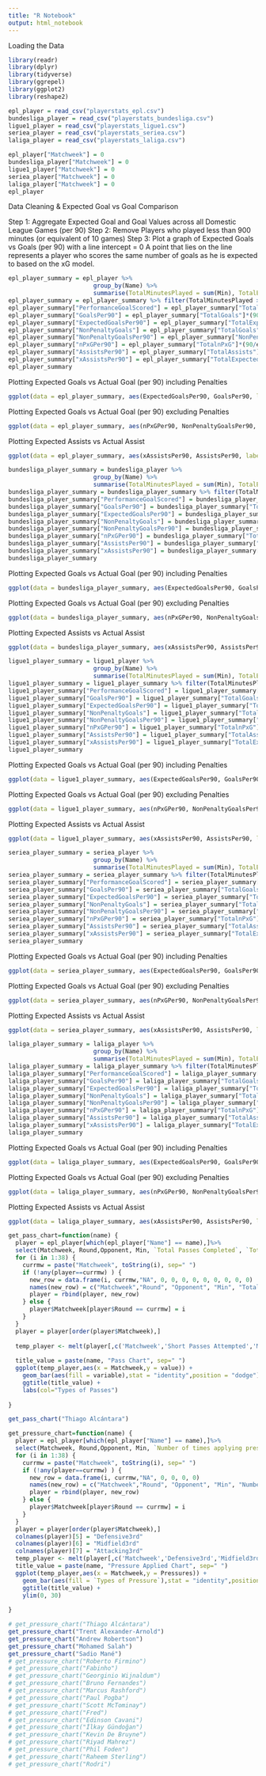 ```yaml
---
title: "R Notebook"
output: html_notebook
---
```


Loading the Data

```r
library(readr)
library(dplyr)
library(tidyverse)
library(ggrepel)
library(ggplot2)
library(reshape2)

epl_player = read_csv("playerstats_epl.csv")
bundesliga_player = read_csv("playerstats_bundesliga.csv")
ligue1_player = read_csv("playerstats_ligue1.csv")
seriea_player = read_csv("playerstats_seriea.csv")
laliga_player = read_csv("playerstats_laliga.csv")

epl_player["Matchweek"] = 0
bundesliga_player["Matchweek"] = 0
ligue1_player["Matchweek"] = 0
seriea_player["Matchweek"] = 0
laliga_player["Matchweek"] = 0
epl_player
```


Data Cleaning & Expected Goal vs Goal Comparison

Step 1: Aggregate Expected Goal and Goal Values across all Domestic League Games (per 90)
Step 2: Remove Players who played less than 900 minutes (or equivalent of 10 games)
Step 3: Plot a graph of Expected Goals vs Goals (per 90) with a line intercept = 0
A point that lies on the line represents a player who scores the same number of goals as he is expected to based on the xG model.

```r
epl_player_summary = epl_player %>%
                        group_by(Name) %>%
                        summarise(TotalMinutesPlayed = sum(Min), TotalExpectedGoals = sum(xG), TotalGoals =sum(Gls), PenaltyGoals = sum(PK), TotalAssists= sum(Ast), TotalExpectedAssists = sum(xA), TotalnPxG = sum(npxG))
epl_player_summary = epl_player_summary %>% filter(TotalMinutesPlayed >= 900)
epl_player_summary["PerformanceGoalScored"] = epl_player_summary["TotalGoals"] - epl_player_summary["TotalExpectedGoals"]
epl_player_summary["GoalsPer90"] = epl_player_summary["TotalGoals"]*(90/epl_player_summary["TotalMinutesPlayed"])
epl_player_summary["ExpectedGoalsPer90"] = epl_player_summary["TotalExpectedGoals"]*(90/epl_player_summary["TotalMinutesPlayed"])
epl_player_summary["NonPenaltyGoals"] = epl_player_summary["TotalGoals"] - epl_player_summary["PenaltyGoals"]
epl_player_summary["NonPenaltyGoalsPer90"] = epl_player_summary["NonPenaltyGoals"]*(90/epl_player_summary["TotalMinutesPlayed"])
epl_player_summary["nPxGPer90"] = epl_player_summary["TotalnPxG"]*(90/epl_player_summary["TotalMinutesPlayed"])
epl_player_summary["AssistsPer90"] = epl_player_summary["TotalAssists"]*(90/epl_player_summary["TotalMinutesPlayed"])
epl_player_summary["xAssistsPer90"] = epl_player_summary["TotalExpectedAssists"]*(90/epl_player_summary["TotalMinutesPlayed"])
epl_player_summary

```


Plotting Expected Goals vs Actual Goal (per 90) including Penalties
```r
ggplot(data = epl_player_summary, aes(ExpectedGoalsPer90, GoalsPer90, label = Name)) + geom_text_repel(aes(x = ExpectedGoalsPer90, y = GoalsPer90, label = ifelse(ExpectedGoalsPer90 > 0.5 & ExpectedGoalsPer90 > GoalsPer90, as.character(Name),'')), max.overlaps = 10, point.padding = 0.1, nudge_x = 0.1, nudge_y = -0.1, force  = 2, force_pull = 0) + geom_point(aes(color = cut(ExpectedGoalsPer90, c(-Inf, 0.5, Inf)))) +geom_abline(intercept = 0, slope = 1, color = "orange") +xlim(0,1.1) +ylim(0,1.2) + geom_text_repel(aes(x = ExpectedGoalsPer90, y = GoalsPer90, label = ifelse(ExpectedGoalsPer90 > 0.5 & ExpectedGoalsPer90 < GoalsPer90, as.character(Name),'')), max.overlaps = 10, box.padding = 0.1, nudge_x = 0.1, nudge_y = 0.1) + labs(col="xG per 90") + xlab("xG per 90 Minutes") + ylab("Goals per 90 Minutes") + ggtitle("Plot of Outfield EPL Players Goals per 90 min vs xG per 90 min")
```

Plotting Expected Goals vs Actual Goal (per 90) excluding Penalties
```r
ggplot(data = epl_player_summary, aes(nPxGPer90, NonPenaltyGoalsPer90, label = Name)) + geom_text_repel(aes(x = nPxGPer90, y = NonPenaltyGoalsPer90, label = ifelse(nPxGPer90 > 0.45 & nPxGPer90 > NonPenaltyGoalsPer90, as.character(Name),'')), max.overlaps = 10, point.padding = 0.1, nudge_x = 0.1, nudge_y = -0.1, force  = 2, force_pull = 0, size = 3) + geom_point(aes(color = cut(nPxGPer90, c(-Inf, 0.45, Inf)))) +geom_abline(intercept = 0, slope = 1, color = "orange") +xlim(0,1.1) +ylim(0,1.2) + geom_text_repel(aes(x = nPxGPer90, y = NonPenaltyGoalsPer90, label = ifelse(nPxGPer90 > 0.45 & nPxGPer90 < NonPenaltyGoalsPer90, as.character(Name),'')), max.overlaps = 10, box.padding = 0.1, nudge_x = 0.1, nudge_y = 0.1, size = 3) + labs(col="npxG per 90") + xlab("Non-Penalty xG per 90 Minutes") + ylab("Goals per 90 Minutes") + ggtitle("Plot of Outfield EPL Players Goals per 90 min vs nPxG per 90 min")
```

Plotting Expected Assists vs Actual Assist

```r
ggplot(data = epl_player_summary, aes(xAssistsPer90, AssistsPer90, label = Name)) + geom_text_repel(aes(x = xAssistsPer90, y = AssistsPer90, label = ifelse(xAssistsPer90 > 0.25 & xAssistsPer90 > AssistsPer90, as.character(Name),'')), max.overlaps = 10, point.padding = 0.1, nudge_x = 0.2, nudge_y = -0.1, force  = 5, force_pull = 0, size=3, label.padding = 0.5, box.padding = 0.5) + geom_point(aes(color = cut(xAssistsPer90, c(-Inf, 0.25, Inf)))) +geom_abline(intercept = 0, slope = 1, color = "orange") +xlim(0,0.75) +ylim(0,0.75) + geom_text_repel(aes(x = xAssistsPer90, y = AssistsPer90, label = ifelse(xAssistsPer90 > 0.25 & xAssistsPer90 < AssistsPer90, as.character(Name),'')), max.overlaps = 10, box.padding = 0.1, nudge_x = 0.2, nudge_y = 0, force  = 5, force_pull = 0, size=3, label.padding = 0.5) + labs(col="xAssists per 90") + xlab("xAssists per 90 Minutes") + ylab("Assists per 90 Minutes") + ggtitle("Plot of Outfield EPL Players Assists per 90 min vs xAssists per 90 min")
```


```r
bundesliga_player_summary = bundesliga_player %>%
                        group_by(Name) %>%
                        summarise(TotalMinutesPlayed = sum(Min), TotalExpectedGoals = sum(xG), TotalGoals =sum(Gls), PenaltyGoals = sum(PK), TotalAssists= sum(Ast), TotalExpectedAssists = sum(xA), TotalnPxG = sum(npxG))
bundesliga_player_summary = bundesliga_player_summary %>% filter(TotalMinutesPlayed >= 900)
bundesliga_player_summary["PerformanceGoalScored"] = bundesliga_player_summary["TotalGoals"] - bundesliga_player_summary["TotalExpectedGoals"]
bundesliga_player_summary["GoalsPer90"] = bundesliga_player_summary["TotalGoals"]*(90/bundesliga_player_summary["TotalMinutesPlayed"])
bundesliga_player_summary["ExpectedGoalsPer90"] = bundesliga_player_summary["TotalExpectedGoals"]*(90/bundesliga_player_summary["TotalMinutesPlayed"])
bundesliga_player_summary["NonPenaltyGoals"] = bundesliga_player_summary["TotalGoals"] - bundesliga_player_summary["PenaltyGoals"]
bundesliga_player_summary["NonPenaltyGoalsPer90"] = bundesliga_player_summary["NonPenaltyGoals"]*(90/bundesliga_player_summary["TotalMinutesPlayed"])
bundesliga_player_summary["nPxGPer90"] = bundesliga_player_summary["TotalnPxG"]*(90/bundesliga_player_summary["TotalMinutesPlayed"])
bundesliga_player_summary["AssistsPer90"] = bundesliga_player_summary["TotalAssists"]*(90/bundesliga_player_summary["TotalMinutesPlayed"])
bundesliga_player_summary["xAssistsPer90"] = bundesliga_player_summary["TotalExpectedAssists"]*(90/bundesliga_player_summary["TotalMinutesPlayed"])
bundesliga_player_summary

```


Plotting Expected Goals vs Actual Goal (per 90) including Penalties

```r
ggplot(data = bundesliga_player_summary, aes(ExpectedGoalsPer90, GoalsPer90, label = Name)) + geom_text_repel(aes(x = ExpectedGoalsPer90, y = GoalsPer90, label = ifelse(ExpectedGoalsPer90 > 0.5 & ExpectedGoalsPer90 > GoalsPer90, as.character(Name),'')), max.overlaps = 10, point.padding = 0.1, nudge_x = 0.1, nudge_y = 0, force  = 2, force_pull = 0, size = 3) + geom_point(aes(color = cut(ExpectedGoalsPer90, c(-Inf, 0.5, Inf)))) +geom_abline(intercept = 0, slope = 1, color = "orange") +xlim(0,1.6) +ylim(0,1.6) + geom_text_repel(aes(x = ExpectedGoalsPer90, y = GoalsPer90, label = ifelse(ExpectedGoalsPer90 > 0.5 & ExpectedGoalsPer90 < GoalsPer90, as.character(Name),'')), max.overlaps = 10, box.padding = 0.1, nudge_x = 0.1, nudge_y = 0.1, size = 3) + labs(col="xG per 90") + xlab("xG per 90 Minutes") + ylab("Goals per 90 Minutes") + ggtitle("Plot of Outfield Bundesliga Players Goals per 90 min vs xG per 90 min")
```


Plotting Expected Goals vs Actual Goal (per 90) excluding Penalties
```r
ggplot(data = bundesliga_player_summary, aes(nPxGPer90, NonPenaltyGoalsPer90, label = Name)) + geom_text_repel(aes(x = nPxGPer90, y = NonPenaltyGoalsPer90, label = ifelse(nPxGPer90 > 0.45 & nPxGPer90 > NonPenaltyGoalsPer90, as.character(Name),'')), max.overlaps = 10, point.padding = 0.1, nudge_x = 0.3, nudge_y = -0.2, force  = 3, force_pull = 0, size=3, label.padding = 0.5, box.padding = 0.5) + geom_point(aes(color = cut(nPxGPer90, c(-Inf, 0.45, Inf)))) +geom_abline(intercept = 0, slope = 1, color = "orange") +xlim(0,1.6) +ylim(0,1.6) + geom_text_repel(aes(x = nPxGPer90, y = NonPenaltyGoalsPer90, label = ifelse(nPxGPer90 > 0.45 & nPxGPer90 < NonPenaltyGoalsPer90, as.character(Name),'')), max.overlaps = 10, nudge_x = 0.1, nudge_y = 0.5, size=3, label.padding = 0.5, box.padding = 0.5) + labs(col="npxG per 90") + xlab("Non-Penalty xG per 90 Minutes") + ylab("Goals per 90 Minutes") + ggtitle("Plot of Outfield Bundesliga Players Goals per 90 min vs nPxG per 90 min")
```


Plotting Expected Assists vs Actual Assist

```r
ggplot(data = bundesliga_player_summary, aes(xAssistsPer90, AssistsPer90, label = Name)) + geom_text_repel(aes(x = xAssistsPer90, y = AssistsPer90, label = ifelse(xAssistsPer90 > 0.3 & xAssistsPer90 > AssistsPer90, as.character(Name),'')), max.overlaps = 10, point.padding = 0.1, nudge_x = 0.2, nudge_y = -0.2, force  = 5, force_pull = 0, size=3, label.padding = 0.5, box.padding = 0.5) + geom_point(aes(color = cut(xAssistsPer90, c(-Inf, 0.3, Inf)))) +geom_abline(intercept = 0, slope = 1, color = "orange") +xlim(0,0.75) +ylim(0,0.75) + geom_text_repel(aes(x = xAssistsPer90, y = AssistsPer90, label = ifelse(xAssistsPer90 > 0.3 & xAssistsPer90 < AssistsPer90, as.character(Name),'')), max.overlaps = 10, box.padding = 0.5, nudge_x = 0.25, nudge_y = 0, force  = 5, force_pull = 0, size=3, label.padding = 0.5) + labs(col="xAssists per 90") + xlab("xAssists per 90 Minutes") + ylab("Assists per 90 Minutes") + ggtitle("Plot of Outfield Bundesliga Players Assists per 90 min vs xAssists per 90 min")
```


```r
ligue1_player_summary = ligue1_player %>%
                        group_by(Name) %>%
                        summarise(TotalMinutesPlayed = sum(Min), TotalExpectedGoals = sum(xG), TotalGoals =sum(Gls), PenaltyGoals = sum(PK), TotalAssists= sum(Ast), TotalExpectedAssists = sum(xA), TotalnPxG = sum(npxG))
ligue1_player_summary = ligue1_player_summary %>% filter(TotalMinutesPlayed >= 900)
ligue1_player_summary["PerformanceGoalScored"] = ligue1_player_summary["TotalGoals"] - ligue1_player_summary["TotalExpectedGoals"]
ligue1_player_summary["GoalsPer90"] = ligue1_player_summary["TotalGoals"]*(90/ligue1_player_summary["TotalMinutesPlayed"])
ligue1_player_summary["ExpectedGoalsPer90"] = ligue1_player_summary["TotalExpectedGoals"]*(90/ligue1_player_summary["TotalMinutesPlayed"])
ligue1_player_summary["NonPenaltyGoals"] = ligue1_player_summary["TotalGoals"] - ligue1_player_summary["PenaltyGoals"]
ligue1_player_summary["NonPenaltyGoalsPer90"] = ligue1_player_summary["NonPenaltyGoals"]*(90/ligue1_player_summary["TotalMinutesPlayed"])
ligue1_player_summary["nPxGPer90"] = ligue1_player_summary["TotalnPxG"]*(90/ligue1_player_summary["TotalMinutesPlayed"])
ligue1_player_summary["AssistsPer90"] = ligue1_player_summary["TotalAssists"]*(90/ligue1_player_summary["TotalMinutesPlayed"])
ligue1_player_summary["xAssistsPer90"] = ligue1_player_summary["TotalExpectedAssists"]*(90/ligue1_player_summary["TotalMinutesPlayed"])
ligue1_player_summary

```


Plotting Expected Goals vs Actual Goal (per 90) including Penalties

```r
ggplot(data = ligue1_player_summary, aes(ExpectedGoalsPer90, GoalsPer90, label = Name)) + geom_text_repel(aes(x = ExpectedGoalsPer90, y = GoalsPer90, label = ifelse(ExpectedGoalsPer90 > 0.5 & ExpectedGoalsPer90 > GoalsPer90, as.character(Name),'')), max.overlaps = 10, point.padding = 0.1, nudge_x = 0.1, nudge_y = 0, force  = 2, force_pull = 0, size = 3) + geom_point(aes(color = cut(ExpectedGoalsPer90, c(-Inf, 0.5, Inf)))) +geom_abline(intercept = 0, slope = 1, color = "orange") +xlim(0,1.2) +ylim(0,1.2) + geom_text_repel(aes(x = ExpectedGoalsPer90, y = GoalsPer90, label = ifelse(ExpectedGoalsPer90 > 0.5 & ExpectedGoalsPer90 < GoalsPer90, as.character(Name),'')), max.overlaps = 10, box.padding = 0.1, nudge_x = -0.3, nudge_y = 0, size = 3) + labs(col="xG per 90") + xlab("xG per 90 Minutes") + ylab("Goals per 90 Minutes") + ggtitle("Plot of Outfield Ligue 1 Players Goals per 90 min vs xG per 90 min")
```


Plotting Expected Goals vs Actual Goal (per 90) excluding Penalties
```r
ggplot(data = ligue1_player_summary, aes(nPxGPer90, NonPenaltyGoalsPer90, label = Name)) + geom_text_repel(aes(x = nPxGPer90, y = NonPenaltyGoalsPer90, label = ifelse(nPxGPer90 > 0.45 & nPxGPer90 > NonPenaltyGoalsPer90, as.character(Name),'')), max.overlaps = 10, point.padding = 0.1, nudge_x = 0.3, nudge_y = -0.2, force  = 3, force_pull = 0, size=3, label.padding = 0.5, box.padding = 0.5) + geom_point(aes(color = cut(nPxGPer90, c(-Inf, 0.45, Inf)))) +geom_abline(intercept = 0, slope = 1, color = "orange") +xlim(0,1.6) +ylim(0,1.6) + geom_text_repel(aes(x = nPxGPer90, y = NonPenaltyGoalsPer90, label = ifelse(nPxGPer90 > 0.45 & nPxGPer90 < NonPenaltyGoalsPer90, as.character(Name),'')), max.overlaps = 10, nudge_x = 0.1, nudge_y = 0.5, size=3, label.padding = 0.5, box.padding = 0.5) + labs(col="npxG per 90") + xlab("Non-Penalty xG per 90 Minutes") + ylab("Goals per 90 Minutes") + ggtitle("Plot of Outfield Ligue 1 Players Goals per 90 min vs nPxG per 90 min")
```


Plotting Expected Assists vs Actual Assist

```r
ggplot(data = ligue1_player_summary, aes(xAssistsPer90, AssistsPer90, label = Name)) + geom_text_repel(aes(x = xAssistsPer90, y = AssistsPer90, label = ifelse(xAssistsPer90 > 0.3 & xAssistsPer90 > AssistsPer90, as.character(Name),'')), max.overlaps = 10, point.padding = 0.1, nudge_x = 0.2, nudge_y = -0.2, force  = 5, force_pull = 0, size=3, label.padding = 0.5, box.padding = 0.5) + geom_point(aes(color = cut(xAssistsPer90, c(-Inf, 0.3, Inf)))) +geom_abline(intercept = 0, slope = 1, color = "orange") +xlim(0,1) +ylim(0,1) + geom_text_repel(aes(x = xAssistsPer90, y = AssistsPer90, label = ifelse(xAssistsPer90 > 0.3 & xAssistsPer90 < AssistsPer90, as.character(Name),'')), max.overlaps = 10, box.padding = 0.5, nudge_x = 0.25, nudge_y = 0, force  = 5, force_pull = 0, size=3, label.padding = 0.5) + labs(col="xAssists per 90") + xlab("xAssists per 90 Minutes") + ylab("Assists per 90 Minutes") + ggtitle("Plot of Outfield Ligue 1 Players Assists per 90 min vs xAssists per 90 min")
```

```r
seriea_player_summary = seriea_player %>%
                        group_by(Name) %>%
                        summarise(TotalMinutesPlayed = sum(Min), TotalExpectedGoals = sum(xG), TotalGoals =sum(Gls), PenaltyGoals = sum(PK), TotalAssists= sum(Ast), TotalExpectedAssists = sum(xA), TotalnPxG = sum(npxG))
seriea_player_summary = seriea_player_summary %>% filter(TotalMinutesPlayed >= 900)
seriea_player_summary["PerformanceGoalScored"] = seriea_player_summary["TotalGoals"] - seriea_player_summary["TotalExpectedGoals"]
seriea_player_summary["GoalsPer90"] = seriea_player_summary["TotalGoals"]*(90/seriea_player_summary["TotalMinutesPlayed"])
seriea_player_summary["ExpectedGoalsPer90"] = seriea_player_summary["TotalExpectedGoals"]*(90/seriea_player_summary["TotalMinutesPlayed"])
seriea_player_summary["NonPenaltyGoals"] = seriea_player_summary["TotalGoals"] - seriea_player_summary["PenaltyGoals"]
seriea_player_summary["NonPenaltyGoalsPer90"] = seriea_player_summary["NonPenaltyGoals"]*(90/seriea_player_summary["TotalMinutesPlayed"])
seriea_player_summary["nPxGPer90"] = seriea_player_summary["TotalnPxG"]*(90/seriea_player_summary["TotalMinutesPlayed"])
seriea_player_summary["AssistsPer90"] = seriea_player_summary["TotalAssists"]*(90/seriea_player_summary["TotalMinutesPlayed"])
seriea_player_summary["xAssistsPer90"] = seriea_player_summary["TotalExpectedAssists"]*(90/seriea_player_summary["TotalMinutesPlayed"])
seriea_player_summary

```


Plotting Expected Goals vs Actual Goal (per 90) including Penalties

```r
ggplot(data = seriea_player_summary, aes(ExpectedGoalsPer90, GoalsPer90, label = Name)) + geom_text_repel(aes(x = ExpectedGoalsPer90, y = GoalsPer90, label = ifelse(ExpectedGoalsPer90 > 0.6 & ExpectedGoalsPer90 > GoalsPer90, as.character(Name),'')), max.overlaps = 10, point.padding = 0.1, nudge_x = 0.1, nudge_y = 0, force  = 2, force_pull = 0, size = 3) + geom_point(aes(color = cut(ExpectedGoalsPer90, c(-Inf, 0.6, Inf)))) +geom_abline(intercept = 0, slope = 1, color = "orange") +xlim(0,1.5) +ylim(0,1.5) + geom_text_repel(aes(x = ExpectedGoalsPer90, y = GoalsPer90, label = ifelse(ExpectedGoalsPer90 > 0.6 & ExpectedGoalsPer90 < GoalsPer90, as.character(Name),'')), max.overlaps = 10, box.padding = 0.1, nudge_x = -0.3, nudge_y = 0, size = 3) + labs(col="xG per 90") + xlab("xG per 90 Minutes") + ylab("Goals per 90 Minutes") + ggtitle("Plot of Outfield Serie A Players Goals per 90 min vs xG per 90 min")
```


Plotting Expected Goals vs Actual Goal (per 90) excluding Penalties
```r
ggplot(data = seriea_player_summary, aes(nPxGPer90, NonPenaltyGoalsPer90, label = Name)) + geom_text_repel(aes(x = nPxGPer90, y = NonPenaltyGoalsPer90, label = ifelse(nPxGPer90 > 0.5 & nPxGPer90 > NonPenaltyGoalsPer90, as.character(Name),'')), max.overlaps = 10, point.padding = 0.1, nudge_x = 0.3, nudge_y = -0.2, force  = 3, force_pull = 0, size=3, label.padding = 0.5, box.padding = 0.5) + geom_point(aes(color = cut(nPxGPer90, c(-Inf, 0.5, Inf)))) +geom_abline(intercept = 0, slope = 1, color = "orange") +xlim(0,1.5) +ylim(0,1.5) + geom_text_repel(aes(x = nPxGPer90, y = NonPenaltyGoalsPer90, label = ifelse(nPxGPer90 > 0.5 & nPxGPer90 < NonPenaltyGoalsPer90, as.character(Name),'')), max.overlaps = 10, nudge_x = 0.1, nudge_y = 0.5, size=3, label.padding = 0.5, box.padding = 0.5) + labs(col="npxG per 90") + xlab("Non-Penalty xG per 90 Minutes") + ylab("Goals per 90 Minutes") + ggtitle("Plot of Outfield Serie A Players Goals per 90 min vs nPxG per 90 min")
```


Plotting Expected Assists vs Actual Assist

```r
ggplot(data = seriea_player_summary, aes(xAssistsPer90, AssistsPer90, label = Name)) + geom_text_repel(aes(x = xAssistsPer90, y = AssistsPer90, label = ifelse(xAssistsPer90 > 0.3 & xAssistsPer90 > AssistsPer90, as.character(Name),'')), max.overlaps = 10, point.padding = 0.1, nudge_x = 0.2, nudge_y =0, force  = 5, force_pull = 0, size=3, label.padding = 0.5, box.padding = 0.5) + geom_point(aes(color = cut(xAssistsPer90, c(-Inf, 0.3, Inf)))) +geom_abline(intercept = 0, slope = 1, color = "orange") +xlim(0,1) +ylim(0,1) + geom_text_repel(aes(x = xAssistsPer90, y = AssistsPer90, label = ifelse(xAssistsPer90 > 0.3 & xAssistsPer90 < AssistsPer90, as.character(Name),'')), max.overlaps = 10, box.padding = 0.5, nudge_x = 0.25, nudge_y = 0, force  = 5, force_pull = 0, size=3, label.padding = 0.5) + labs(col="xAssists per 90") + xlab("xAssists per 90 Minutes") + ylab("Assists per 90 Minutes") + ggtitle("Plot of Outfield Serie A Players Assists per 90 min vs xAssists per 90 min")
```


```r
laliga_player_summary = laliga_player %>%
                        group_by(Name) %>%
                        summarise(TotalMinutesPlayed = sum(Min), TotalExpectedGoals = sum(xG), TotalGoals =sum(Gls), PenaltyGoals = sum(PK), TotalAssists= sum(Ast), TotalExpectedAssists = sum(xA), TotalnPxG = sum(npxG))
laliga_player_summary = laliga_player_summary %>% filter(TotalMinutesPlayed >= 900)
laliga_player_summary["PerformanceGoalScored"] = laliga_player_summary["TotalGoals"] - laliga_player_summary["TotalExpectedGoals"]
laliga_player_summary["GoalsPer90"] = laliga_player_summary["TotalGoals"]*(90/laliga_player_summary["TotalMinutesPlayed"])
laliga_player_summary["ExpectedGoalsPer90"] = laliga_player_summary["TotalExpectedGoals"]*(90/laliga_player_summary["TotalMinutesPlayed"])
laliga_player_summary["NonPenaltyGoals"] = laliga_player_summary["TotalGoals"] - laliga_player_summary["PenaltyGoals"]
laliga_player_summary["NonPenaltyGoalsPer90"] = laliga_player_summary["NonPenaltyGoals"]*(90/laliga_player_summary["TotalMinutesPlayed"])
laliga_player_summary["nPxGPer90"] = laliga_player_summary["TotalnPxG"]*(90/laliga_player_summary["TotalMinutesPlayed"])
laliga_player_summary["AssistsPer90"] = laliga_player_summary["TotalAssists"]*(90/laliga_player_summary["TotalMinutesPlayed"])
laliga_player_summary["xAssistsPer90"] = laliga_player_summary["TotalExpectedAssists"]*(90/laliga_player_summary["TotalMinutesPlayed"])
laliga_player_summary

```


Plotting Expected Goals vs Actual Goal (per 90) including Penalties

```r
ggplot(data = laliga_player_summary, aes(ExpectedGoalsPer90, GoalsPer90, label = Name)) + geom_text_repel(aes(x = ExpectedGoalsPer90, y = GoalsPer90, label = ifelse(ExpectedGoalsPer90 > 0.5 & ExpectedGoalsPer90 > GoalsPer90, as.character(Name),'')), max.overlaps = 10, point.padding = 0.1, nudge_x = 0.1, nudge_y = 0, force  = 2, force_pull = 0, size = 3) + geom_point(aes(color = cut(ExpectedGoalsPer90, c(-Inf, 0.5, Inf)))) +geom_abline(intercept = 0, slope = 1, color = "orange") +xlim(0,1.0) +ylim(0,1.0) + geom_text_repel(aes(x = ExpectedGoalsPer90, y = GoalsPer90, label = ifelse(ExpectedGoalsPer90 > 0.5 & ExpectedGoalsPer90 < GoalsPer90, as.character(Name),'')), max.overlaps = 10, box.padding = 0.1, nudge_x = -0.3, nudge_y = 0, size = 3) + labs(col="xG per 90") + xlab("xG per 90 Minutes") + ylab("Goals per 90 Minutes") + ggtitle("Plot of Outfield La Liga Players Goals per 90 min vs xG per 90 min")
```


Plotting Expected Goals vs Actual Goal (per 90) excluding Penalties
```r
ggplot(data = laliga_player_summary, aes(nPxGPer90, NonPenaltyGoalsPer90, label = Name)) + geom_text_repel(aes(x = nPxGPer90, y = NonPenaltyGoalsPer90, label = ifelse(nPxGPer90 > 0.4 & nPxGPer90 > NonPenaltyGoalsPer90, as.character(Name),'')), max.overlaps = 10, point.padding = 0.1, nudge_x = 0.3, nudge_y =0, force  = 3, force_pull = 0, size=3, label.padding = 0.5, box.padding = 0.5) + geom_point(aes(color = cut(nPxGPer90, c(-Inf, 0.4, Inf)))) +geom_abline(intercept = 0, slope = 1, color = "orange") +xlim(0,1) +ylim(0,1) + geom_text_repel(aes(x = nPxGPer90, y = NonPenaltyGoalsPer90, label = ifelse(nPxGPer90 > 0.4 & nPxGPer90 < NonPenaltyGoalsPer90, as.character(Name),'')), max.overlaps = 10, nudge_x = 0.1, nudge_y = 0, size=3, label.padding = 0.5, box.padding = 0.5) + labs(col="npxG per 90") + xlab("Non-Penalty xG per 90 Minutes") + ylab("Goals per 90 Minutes") + ggtitle("Plot of Outfield La Liga Players Goals per 90 min vs nPxG per 90 min")
```


Plotting Expected Assists vs Actual Assist

```r
ggplot(data = laliga_player_summary, aes(xAssistsPer90, AssistsPer90, label = Name)) + geom_text_repel(aes(x = xAssistsPer90, y = AssistsPer90, label = ifelse(xAssistsPer90 > 0.25 & xAssistsPer90 > AssistsPer90, as.character(Name),'')), max.overlaps = 10, point.padding = 0.1, nudge_x = 0.2, nudge_y =0, force  = 5, force_pull = 0, size=3, label.padding = 0.5, box.padding = 0.5) + geom_point(aes(color = cut(xAssistsPer90, c(-Inf, 0.25, Inf)))) +geom_abline(intercept = 0, slope = 1, color = "orange") +xlim(0,1) +ylim(0,1) + geom_text_repel(aes(x = xAssistsPer90, y = AssistsPer90, label = ifelse(xAssistsPer90 > 0.25 & xAssistsPer90 < AssistsPer90, as.character(Name),'')), max.overlaps = 10, box.padding = 0.5, nudge_x = 0.25, nudge_y = 0.1, force  = 5, force_pull = 0, size=3, label.padding = 0.5) + labs(col="xAssists per 90") + xlab("xAssists per 90 Minutes") + ylab("Assists per 90 Minutes") + ggtitle("Plot of Outfield La Liga Players Assists per 90 min vs xAssists per 90 min")
```

```r

get_pass_chart=function(name) {
  player = epl_player[which(epl_player["Name"] == name),]%>%
  select(Matchweek, Round,Opponent, Min, `Total Passes Completed`, `Total Passes Attempted`, `Short Passes Completed`, `Short Passes Attempted`,`Medium Passes Completed`, `Medium Passes Attempted`,`Long Passes Completed`,`Long Passes Attempted`)
  for (i in 1:38) {
    currmw = paste("Matchweek", toString(i), sep=" ")
    if (!any(player==currmw) ) {
      new_row = data.frame(i, currmw,"NA", 0, 0, 0, 0, 0, 0, 0, 0, 0)
      names(new_row) = c("Matchweek","Round", "Opponent", "Min", "Total Passes Completed", "Total Passes Attempted", "Short Passes Completed", "Short Passes Attempted", "Medium Passes Completed", "Medium Passes Attempted", "Long Passes Completed", "Long Passes Attempted")
      player = rbind(player, new_row)
    } else {
      player$Matchweek[player$Round == currmw] = i
    }
  }
  player = player[order(player$Matchweek),]
  
  temp_player <- melt(player[,c('Matchweek','Short Passes Attempted','Medium Passes Attempted','Long Passes Attempted')],id.vars = 1)
  
  title_value = paste(name, "Pass Chart", sep=" ")
  ggplot(temp_player,aes(x = Matchweek,y = value)) + 
    geom_bar(aes(fill = variable),stat = "identity",position = "dodge") +
    ggtitle(title_value) + 
    labs(col="Types of Passes")
  
}

```



```r
get_pass_chart("Thiago Alcántara")
```

```r

get_pressure_chart=function(name) {
  player = epl_player[which(epl_player["Name"] == name),]%>%
  select(Matchweek, Round,Opponent, Min, `Number of times applying pressures in Defensive third`, `Number of times applying pressures in Midfield third`, `Number of times applying pressures in Attacking third`)
  for (i in 1:38) {
    currmw = paste("Matchweek", toString(i), sep=" ")
    if (!any(player==currmw) ) {
      new_row = data.frame(i, currmw,"NA", 0, 0, 0, 0)
      names(new_row) = c("Matchweek","Round", "Opponent", "Min", "Number of times applying pressures in Defensive third", "Number of times applying pressures in Midfield third", "Number of times applying pressures in Attacking third")
      player = rbind(player, new_row)
    } else {
      player$Matchweek[player$Round == currmw] = i
    }
  }
  player = player[order(player$Matchweek),]
  colnames(player)[5] = "Defensive3rd"
  colnames(player)[6] = "Midfield3rd"
  colnames(player)[7] = "Attacking3rd"
  temp_player <- melt(player[,c('Matchweek','Defensive3rd','Midfield3rd','Attacking3rd')],id.vars = 1, value.name = "Pressures", variable.name = "Types of Pressure")
  title_value = paste(name, "Pressure Applied Chart", sep=" ")
  ggplot(temp_player,aes(x = Matchweek,y = Pressures)) +
    geom_bar(aes(fill = `Types of Pressure`),stat = "identity",position = "dodge") +
    ggtitle(title_value) +
    ylim(0, 30)
  
}

```


```r
# get_pressure_chart("Thiago Alcántara")
get_pressure_chart("Trent Alexander-Arnold")
get_pressure_chart("Andrew Robertson")
get_pressure_chart("Mohamed Salah")
get_pressure_chart("Sadio Mané")
# get_pressure_chart("Roberto Firmino")
# get_pressure_chart("Fabinho")
# get_pressure_chart("Georginio Wijnaldum")
# get_pressure_chart("Bruno Fernandes")
# get_pressure_chart("Marcus Rashford")
# get_pressure_chart("Paul Pogba")
# get_pressure_chart("Scott McTominay")
# get_pressure_chart("Fred")
# get_pressure_chart("Edinson Cavani")
# get_pressure_chart("İlkay Gündoğan")
# get_pressure_chart("Kevin De Bruyne")
# get_pressure_chart("Riyad Mahrez")
# get_pressure_chart("Phil Foden")
# get_pressure_chart("Raheem Sterling")
# get_pressure_chart("Rodri")
```






